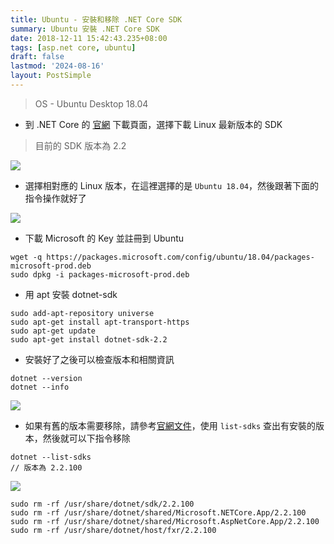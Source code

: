 ```yaml
---
title: Ubuntu - 安裝和移除 .NET Core SDK
summary: Ubuntu 安裝 .NET Core SDK
date: 2018-12-11 15:42:43.235+08:00
tags: [asp.net core, ubuntu]
draft: false
lastmod: '2024-08-16'
layout: PostSimple
---
```


> OS - Ubuntu Desktop 18.04

- 到 .NET Core 的 [官網](https://dotnet.microsoft.com/download) 下載頁面，選擇下載 Linux 最新版本的 SDK

> 目前的 SDK 版本為 2.2

![](https://image.cashwu.com/404.webp)

- 選擇相對應的 Linux 版本，在這裡選擇的是 `Ubuntu 18.04`，然後跟著下面的指令操作就好了

![](https://image.cashwu.com/404.webp)

- 下載 Microsoft 的 Key 並註冊到 Ubuntu

```shell
wget -q https://packages.microsoft.com/config/ubuntu/18.04/packages-microsoft-prod.deb
sudo dpkg -i packages-microsoft-prod.deb
```

- 用 apt 安裝 dotnet-sdk

```shell
sudo add-apt-repository universe
sudo apt-get install apt-transport-https
sudo apt-get update
sudo apt-get install dotnet-sdk-2.2
```

- 安裝好了之後可以檢查版本和相關資訊

```shell
dotnet --version
dotnet --info
```

![](https://image.cashwu.com/404.webp)

- 如果有舊的版本需要移除，請參考[官網文件](https://docs.microsoft.com/zh-tw/dotnet/core/versions/remove-runtime-sdk-versions?tabs=Linux#uninstalling-net-core)，使用 `list-sdks` 查出有安裝的版本，然後就可以下指令移除

```shell
dotnet --list-sdks
// 版本為 2.2.100
```

![](https://image.cashwu.com/404.webp)

```shell
sudo rm -rf /usr/share/dotnet/sdk/2.2.100
sudo rm -rf /usr/share/dotnet/shared/Microsoft.NETCore.App/2.2.100
sudo rm -rf /usr/share/dotnet/shared/Microsoft.AspNetCore.App/2.2.100
sudo rm -rf /usr/share/dotnet/host/fxr/2.2.100
```

